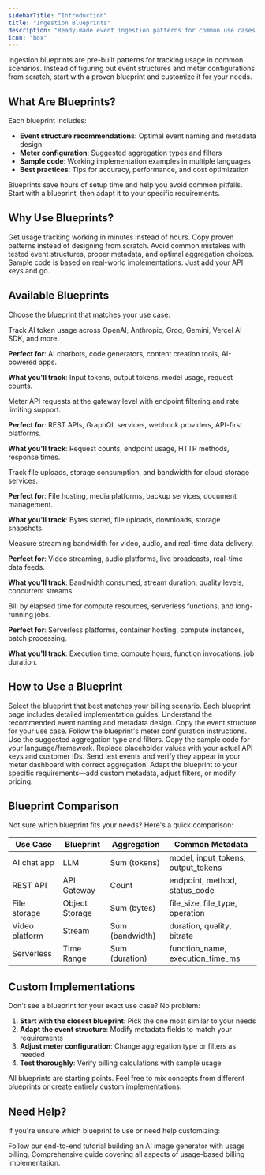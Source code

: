 ```yaml
---
sidebarTitle: "Introduction"
title: "Ingestion Blueprints"
description: "Ready-made event ingestion patterns for common use cases with sample code."
icon: "box"
---
```


Ingestion blueprints are pre-built patterns for tracking usage in common scenarios. Instead of figuring out event structures and meter configurations from scratch, start with a proven blueprint and customize it for your needs.

## What Are Blueprints?

Each blueprint includes:
- **Event structure recommendations**: Optimal event naming and metadata design
- **Meter configuration**: Suggested aggregation types and filters
- **Sample code**: Working implementation examples in multiple languages
- **Best practices**: Tips for accuracy, performance, and cost optimization

<Tip>
Blueprints save hours of setup time and help you avoid common pitfalls. Start with a blueprint, then adapt it to your specific requirements.
</Tip>

## Why Use Blueprints?

<CardGroup cols={3}>
<Card title="Faster Setup" icon="rocket">
Get usage tracking working in minutes instead of hours. Copy proven patterns instead of designing from scratch.
</Card>

<Card title="Best Practices Built In" icon="shield-check">
Avoid common mistakes with tested event structures, proper metadata, and optimal aggregation choices.
</Card>

<Card title="Production Ready" icon="code">
Sample code is based on real-world implementations. Just add your API keys and go.
</Card>
</CardGroup>

## Available Blueprints

Choose the blueprint that matches your use case:

<CardGroup cols={1}>
<Card title="LLM Blueprint" icon="brain-circuit" href="/developer-resources/ingestion-blueprints/llm">
Track AI token usage across OpenAI, Anthropic, Groq, Gemini, Vercel AI SDK, and more.

**Perfect for**: AI chatbots, code generators, content creation tools, AI-powered apps.

**What you'll track**: Input tokens, output tokens, model usage, request counts.
</Card>

<Card title="API Gateway Blueprint" icon="cloud" href="/developer-resources/ingestion-blueprints/api-gateway">
Meter API requests at the gateway level with endpoint filtering and rate limiting support.

**Perfect for**: REST APIs, GraphQL services, webhook providers, API-first platforms.

**What you'll track**: Request counts, endpoint usage, HTTP methods, response times.
</Card>

<Card title="Object Storage Blueprint" icon="box-archive" href="/developer-resources/ingestion-blueprints/object-storage">
Track file uploads, storage consumption, and bandwidth for cloud storage services.

**Perfect for**: File hosting, media platforms, backup services, document management.

**What you'll track**: Bytes stored, file uploads, downloads, storage snapshots.
</Card>

<Card title="Stream Blueprint" icon="tower-broadcast" href="/developer-resources/ingestion-blueprints/stream">
Measure streaming bandwidth for video, audio, and real-time data delivery.

**Perfect for**: Video streaming, audio platforms, live broadcasts, real-time data feeds.

**What you'll track**: Bandwidth consumed, stream duration, quality levels, concurrent streams.
</Card>

<Card title="Time Range Blueprint" icon="clock" href="/developer-resources/ingestion-blueprints/time-range">
Bill by elapsed time for compute resources, serverless functions, and long-running jobs.

**Perfect for**: Serverless platforms, container hosting, compute instances, batch processing.

**What you'll track**: Execution time, compute hours, function invocations, job duration.
</Card>
</CardGroup>

## How to Use a Blueprint

<Steps>
<Step title="Choose your blueprint">
Select the blueprint that best matches your billing scenario. Each blueprint page includes detailed implementation guides.
</Step>

<Step title="Review the event structure">
Understand the recommended event naming and metadata design. Copy the event structure for your use case.
</Step>

<Step title="Create the meter">
Follow the blueprint's meter configuration instructions. Use the suggested aggregation type and filters.
</Step>

<Step title="Implement event sending">
Copy the sample code for your language/framework. Replace placeholder values with your actual API keys and customer IDs.
</Step>

<Step title="Test and verify">
Send test events and verify they appear in your meter dashboard with correct aggregation.
</Step>

<Step title="Customize as needed">
Adapt the blueprint to your specific requirements—add custom metadata, adjust filters, or modify pricing.
</Step>
</Steps>

## Blueprint Comparison

Not sure which blueprint fits your needs? Here's a quick comparison:

| Use Case | Blueprint | Aggregation | Common Metadata |
|----------|-----------|-------------|-----------------|
| AI chat app | LLM | Sum (tokens) | model, input_tokens, output_tokens |
| REST API | API Gateway | Count | endpoint, method, status_code |
| File storage | Object Storage | Sum (bytes) | file_size, file_type, operation |
| Video platform | Stream | Sum (bandwidth) | duration, quality, bitrate |
| Serverless | Time Range | Sum (duration) | function_name, execution_time_ms |

## Custom Implementations

Don't see a blueprint for your exact use case? No problem:

1. **Start with the closest blueprint**: Pick the one most similar to your needs
2. **Adapt the event structure**: Modify metadata fields to match your requirements
3. **Adjust meter configuration**: Change aggregation type or filters as needed
4. **Test thoroughly**: Verify billing calculations with sample usage

<Info>
All blueprints are starting points. Feel free to mix concepts from different blueprints or create entirely custom implementations.
</Info>

## Need Help?

If you're unsure which blueprint to use or need help customizing:

<CardGroup cols={2}>
<Card title="Complete Tutorial" icon="code" href="/developer-resources/usage-based-billing-build-ai-image-generator">
Follow our end-to-end tutorial building an AI image generator with usage billing.
</Card>

<Card title="Integration Guide" icon="book" href="/developer-resources/usage-based-billing-guide">
Comprehensive guide covering all aspects of usage-based billing implementation.
</Card>
</CardGroup>
